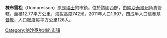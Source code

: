 '''棟布雷松'''（Dombresson）原是[[瑞士|瑞士]]的市鎮，位於該國西部，由[[納沙泰爾州|納沙泰爾州]]負責管轄，面積12.77平方公里，海拔高度742米，2011年人口1,607，四成半人口信奉[[基督教|基督教]]，人口密度每平方公里126人。

{{Switzerland-geo-stub}}
[[Category:纳沙泰尔州的市镇|Category:纳沙泰尔州的市镇]]